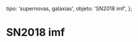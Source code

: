 
  tipo: 'supernovas, galaxias',
  objeto: 'SN2018 imf',
};

# SN2018 imf

<Imagen
  src="registro/sn2018-imf_20181116_sn-2018imf_20181116_gjcb.jpg"
  fecha="20181116"
  desc="7*120s b1"
/>